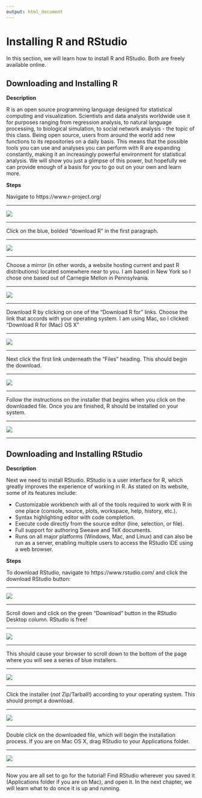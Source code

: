 ```yaml
---
output: html_document
---
```


# Installing R and RStudio

In this section, we will learn how to install R and RStudio. Both are freely available online.

## Downloading and Installing R

**Description**

R is an open source programming language designed for statistical computing and visualization. Scientists and data analysts worldwide use it for purposes ranging from regression analysis, to natural language processing, to biological simulation, to social network analysis - the topic of this class. Being open source, users from around the world add new functions to its repositories on a daily basis. This means that the possible tools you can use and analyses you can perform with R are expanding constantly, making it an increasingly powerful environment for statistical analysis. We will show you just a glimpse of this power, but hopefully we can provide enough of a basis for you to go out on your own and learn more. 


**Steps**

Navigate to https://www.r-project.org/

******

<img src="Images/r_project_page.png"/>

******

Click on the blue, bolded "download R" in the first paragraph.

******

<img src="Images/download_r.png"/>

******

Choose a mirror (in other words, a website hosting current and past R distributions) located somewhere near to you. I am based in New York so I chose one based out of Carnegie Mellon in Pennsylvania. 

******

<img src="Images/choose_mirror.png"/>

******

Download R by clicking on one of the "Download R for" links. Choose the link that accords with your operating system. I am using Mac, so I clicked: "Download R for (Mac) OS X"

******

<img src="Images/operating_system.png"/>

******

Next click the first link underneath the "Files" heading. This should begin the download.

******

<img src="Images/start_download.png"/>

******

Follow the instructions on the installer that begins when you click on the downloaded file. Once you are finished, R should be installed on your system.

******

<img src="Images/installer.png"/>

******

## Downloading and Installing RStudio

**Description**

Next we need to install RStudio. RStudio is a user interface for R, which greatly improves the experience of working in R. As stated on its website, some of its features include:

- Customizable workbench with all of the tools required to work with R in one
place (console, source, plots, workspace, help, history, etc.).
- Syntax highlighting editor with code completion.
- Execute code directly from the source editor (line, selection, or file).
- Full support for authoring Sweave and TeX documents.
- Runs on all major platforms (Windows, Mac, and Linux) and can also be
run as a server, enabling multiple users to access the RStudio IDE using
a web browser.


**Steps**

To download RStudio, navigate to https://www.rstudio.com/ and click the download RStudio button: 

******

<img src="Images/download_rstudio.png"/>

******

Scroll down and click on the green "Download" button in the RStudio Desktop column. RStudio is free!

******

<img src="Images/rstudio_desktop.png"/>

******

This should cause your browser to scroll down to the bottom of the page where you will see a series of blue installers. 

******

<img src="Images/rstudio_desktop.png"/>

******

Click the installer (*not* Zip/Tarball!) according to your operating system. This should prompt a download.

******

<img src="Images/mac_win_install.png"/>

******

Double click on the downloaded file, which will begin the installation process. If you are on Mac OS X, drag RStudio to your Applications folder. 

******

<img src="Images/mac_drag.png"/>

******

Now you are all set to go for the tutorial! Find RStudio wherever you saved it (Applications folder if you are on Mac), and open it. In the next chapter, we will learn what to do once it is up and running.